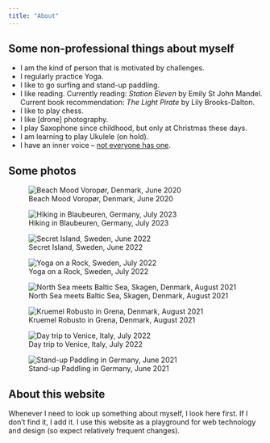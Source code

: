 ```yaml
---
title: "About"
---
```


## Some non-professional things about myself

- I am the kind of person that is motivated by challenges.
- I regularly practice Yoga.
- I like to go surfing and stand-up paddling.
- I like reading. Currently reading: *Station Eleven* by Emily St John Mandel. Current book recommendation: *The Light Pirate* by Lily Brooks-Dalton.
- I like to play chess. 
- I like [drone] photography.
- I play Saxophone since childhood, but only at Christmas these days.
- I am learning to play Ukulele (on hold).
- I have an inner voice -- [not everyone has one](https://www.technologynetworks.com/neuroscience/news/how-do-you-think-take-the-survey-338421).

## Some photos

![Beach Mood Voropør, Denmark, June 2020](images/2020-07-Denmark-beach-mood-Voropor.jpeg)

![Hiking in Blaubeuren, Germany, July 2023](images/2023-07-Germany_hiking-in-Blaubeuren.jpeg)

![Secret Island, Sweden, June 2022](images/2022-06-Sweden_secret-island_Spatz-1_LG.jpg)

![Yoga on a Rock, Sweden, July 2022](images/2022-07-Sweden_yoga-on-a-rock_Spatz-1_LG.jpg)

![North Sea meets Baltic Sea, Skagen, Denmark, August 2021](images/2021-08-Denmark_North-Sea-meets-Baltic-Sea_LG.jpeg)

![Kruemel Robusto in Grena, Denmark, August 2021](images/2021-08-Denmark-Grena_Kruemel-Robusto_LG.jpeg)

![Day trip to Venice, Italy, July 2022](images/2022-07-Italy_day-trip-to-Venice_LG.jpeg)

![Stand-up Paddling in Germany, June 2021](images/2021-06-Germany-SUP.jpeg)


## About this website 

Whenever I need to look up something about myself, I look here first.  If I
don't find it, I add it. I use this website as a playground
for web technology and design (so expect relatively frequent changes).

